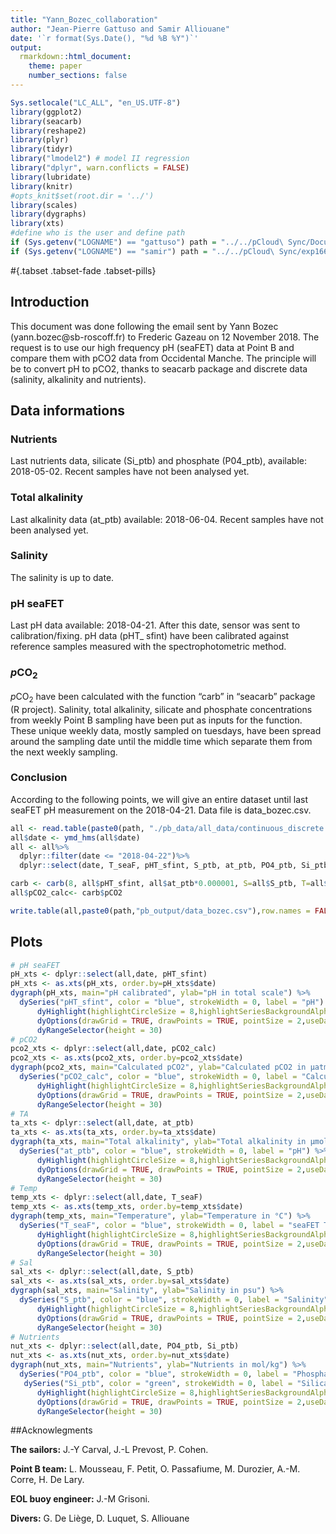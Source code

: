 ```yaml
---
title: "Yann_Bozec_collaboration"
author: "Jean-Pierre Gattuso and Samir Alliouane"
date: '`r format(Sys.Date(), "%d %B %Y")`'
output:
  rmarkdown::html_document:
    theme: paper
    number_sections: false
---
```


```r
Sys.setlocale("LC_ALL", "en_US.UTF-8")
library(ggplot2)
library(seacarb) 
library(reshape2)
library(plyr)
library(tidyr)
library("lmodel2") # model II regression
library("dplyr", warn.conflicts = FALSE)
library(lubridate)
library(knitr)
#opts_knit$set(root.dir = '../')
library(scales)
library(dygraphs)
library(xts)
#define who is the user and define path
if (Sys.getenv("LOGNAME") == "gattuso") path = "../../pCloud\ Sync/Documents/experiments/exp166_seafet/1b_seafet_pointB/"
if (Sys.getenv("LOGNAME") == "samir") path = "../../pCloud\ Sync/exp166_seafet/1b_seafet_pointB/"

```

#{.tabset .tabset-fade .tabset-pills}


## Introduction
This document was done following the email sent by Yann Bozec (yann.bozec@sb-roscoff.fr) to Frederic Gazeau on 12 November 2018. The request is to use our high frequency pH (seaFET) data at Point B and compare them with pCO2 data from Occidental Manche. The principle will be to convert pH to pCO2, thanks to seacarb package and discrete data (salinity, alkalinity and nutrients).

## Data informations

### Nutrients
Last nutrients data, silicate (Si_ptb) and phosphate (P04_ptb), available: 2018-05-02. Recent samples have not been analysed yet.

### Total alkalinity
Last alkalinity data (at_ptb) available: 2018-06-04. Recent samples have not been analysed yet.

### Salinity
The salinity is up to date. 

### pH seaFET
Last pH data available: 2018-04-21. After this date, sensor was sent to calibration/fixing.
pH data (pHT_ sfint) have been calibrated against reference samples measured with the spectrophotometric method.

### *p*CO~2~
*p*CO~2~ have been calculated with the function "carb" in "seacarb" package (R project). Salinity, total alkalinity, silicate and phosphate concentrations from weekly Point B sampling have been put as inputs for the function. 
These unique weekly data, mostly sampled on tuesdays, have been spread around the sampling date until the middle time which separate them from the next weekly sampling. 

### Conclusion
According to the following points, we will give an entire dataset until last seaFET pH measurement on the 2018-04-21. Data file is data_bozec.csv. 




```r

all <- read.table(paste0(path, "./pb_data/all_data/continuous_discrete.csv"), header=T, sep=",", dec=".", as.is=T)
all$date <- ymd_hms(all$date)
all <- all%>%
  dplyr::filter(date <= "2018-04-22")%>%
  dplyr::select(date, T_seaF, pHT_sfint, S_ptb, at_ptb, PO4_ptb, Si_ptb)

carb <- carb(8, all$pHT_sfint, all$at_ptb*0.000001, S=all$S_ptb, T=all$T_seaF, P=0, Pt=all$PO4_ptb*1e-6, Sit=all$Si_ptb*1e-6 ,k1k2="x", kf="x", ks="d", pHscale="T", b="l10")
all$pCO2_calc<- carb$pCO2

write.table(all,paste0(path,"pb_output/data_bozec.csv"),row.names = FALSE, sep=",", dec=".")

```

## Plots
```r
# pH seaFET
pH_xts <- dplyr::select(all,date, pHT_sfint)
pH_xts <- as.xts(pH_xts, order.by=pH_xts$date)
dygraph(pH_xts, main="pH calibrated", ylab="pH in total scale") %>%
  dySeries("pHT_sfint", color = "blue", strokeWidth = 0, label = "pH") %>%
      dyHighlight(highlightCircleSize = 8,highlightSeriesBackgroundAlpha =0.2,hideOnMouseOut =TRUE) %>%
      dyOptions(drawGrid = TRUE, drawPoints = TRUE, pointSize = 2,useDataTimezone = TRUE) %>%
      dyRangeSelector(height = 30)
# pCO2
pco2_xts <- dplyr::select(all,date, pCO2_calc)
pco2_xts <- as.xts(pco2_xts, order.by=pco2_xts$date)
dygraph(pco2_xts, main="Calculated pCO2", ylab="Calculated pCO2 in μatm") %>%
  dySeries("pCO2_calc", color = "blue", strokeWidth = 0, label = "Calculated pCO2") %>%
      dyHighlight(highlightCircleSize = 8,highlightSeriesBackgroundAlpha =0.2,hideOnMouseOut =TRUE) %>%
      dyOptions(drawGrid = TRUE, drawPoints = TRUE, pointSize = 2,useDataTimezone = TRUE) %>%
      dyRangeSelector(height = 30)
# TA
ta_xts <- dplyr::select(all,date, at_ptb)
ta_xts <- as.xts(ta_xts, order.by=ta_xts$date)
dygraph(ta_xts, main="Total alkalinity", ylab="Total alkalinity in µmoles/kg") %>%
  dySeries("at_ptb", color = "blue", strokeWidth = 0, label = "pH") %>%
      dyHighlight(highlightCircleSize = 8,highlightSeriesBackgroundAlpha =0.2,hideOnMouseOut =TRUE) %>%
      dyOptions(drawGrid = TRUE, drawPoints = TRUE, pointSize = 2,useDataTimezone = TRUE) %>%
      dyRangeSelector(height = 30)
# Temp
temp_xts <- dplyr::select(all,date, T_seaF)
temp_xts <- as.xts(temp_xts, order.by=temp_xts$date)
dygraph(temp_xts, main="Temperature", ylab="Temperature in °C") %>%
  dySeries("T_seaF", color = "blue", strokeWidth = 0, label = "seaFET Temperature") %>%
      dyHighlight(highlightCircleSize = 8,highlightSeriesBackgroundAlpha =0.2,hideOnMouseOut =TRUE) %>%
      dyOptions(drawGrid = TRUE, drawPoints = TRUE, pointSize = 2,useDataTimezone = TRUE) %>%
      dyRangeSelector(height = 30)
# Sal
sal_xts <- dplyr::select(all,date, S_ptb)
sal_xts <- as.xts(sal_xts, order.by=sal_xts$date)
dygraph(sal_xts, main="Salinity", ylab="Salinity in psu") %>%
  dySeries("S_ptb", color = "blue", strokeWidth = 0, label = "Salinity") %>%
      dyHighlight(highlightCircleSize = 8,highlightSeriesBackgroundAlpha =0.2,hideOnMouseOut =TRUE) %>%
      dyOptions(drawGrid = TRUE, drawPoints = TRUE, pointSize = 2,useDataTimezone = TRUE) %>%
      dyRangeSelector(height = 30)
# Nutrients
nut_xts <- dplyr::select(all,date, PO4_ptb, Si_ptb)
nut_xts <- as.xts(nut_xts, order.by=nut_xts$date)
dygraph(nut_xts, main="Nutrients", ylab="Nutrients in mol/kg") %>%
  dySeries("PO4_ptb", color = "blue", strokeWidth = 0, label = "Phosphate") %>%
   dySeries("Si_ptb", color = "green", strokeWidth = 0, label = "Silicate") %>%
      dyHighlight(highlightCircleSize = 8,highlightSeriesBackgroundAlpha =0.2,hideOnMouseOut =TRUE) %>%
      dyOptions(drawGrid = TRUE, drawPoints = TRUE, pointSize = 2,useDataTimezone = TRUE) %>%
      dyRangeSelector(height = 30)

```

##Acknowlegments

**The sailors:** J.-Y Carval, J.-L Prevost, P. Cohen. 

**Point B team:** L. Mousseau, F. Petit, O. Passafiume, M. Durozier, A.-M. Corre, H. De Lary. 

**EOL buoy engineer:** J.-M Grisoni.

**Divers:** G. De Liège, D. Luquet, S. Alliouane
